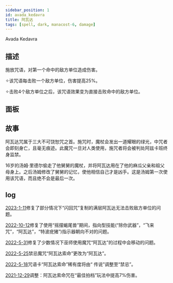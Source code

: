 ```yaml
---
sidebar_position: 1
id: avada_kedavra
title: 阿瓦达
tags: [spell, dark, manacost-6, damage]
---
```


Avada Kedavra

<!--truncate-->



<CardBasics cardKey={id}/>


## 描述

施放咒语，对第一个命中的敌方单位造成伤害。

✧该咒语每击败一个敌方单位，伤害提高25%。

✧击败4个敌方单位之后，该咒语效果变为直接击败命中的敌方单位。

## 面板


<LevelComponent/>


<CardDynamicTable cardKey={id}/>


<CardComplexTable cardKey={id}/>


## 故事

阿瓦达咒属于三大不可饶恕咒之首。施咒时，魔杖会发出一道耀眼的绿光，中咒者会即刻身亡，且毫无痕迹。此魔咒一旦对人类使用，施咒者将会被判处阿兹卡班终身监禁。

16岁的汤姆·里德尔偷走了他舅舅的魔杖，并将阿瓦达用在了他的麻瓜父亲和祖父母身上。之后汤姆修改了舅舅的记忆，使他相信自己才是凶手。这是汤姆第一次使用该咒语，而且绝不会是最后一次。

## log

[2023-1-11](/blog/230111-update-annc#fix)修复了部分情况下“闪回咒”复制的满层阿瓦达无法击败敌方单位的问题。

[2022-10-12](/blog/221012-update-annc#fix)修复了使用“摇摆蝎尾兽”期间，指向型技能(“除你武器”，“飞来咒”，“阿瓦达”，“特波疣猪”)指示器朝向不对的问题。

[2022-5-31](/blog/230601-update-annc#fix)修复了少数情况下巫师使用魔咒“阿瓦达”的过程中会移动的问题。

[2022-5-25](/blog/230601-update-annc#optimization)禁忌魔咒“阿瓦达索命”更改为“阿瓦达”。

[2022-5-18](/blog/220518-update-annc#update)咒语卡“阿瓦达索命”稀有度将由“ 传说”调整至“禁忌”。

[2021-12-29](/blog/211229-update-annc#adjustment)调整：阿瓦达索命咒在“最佳拍档”玩法中提高7%伤害。

